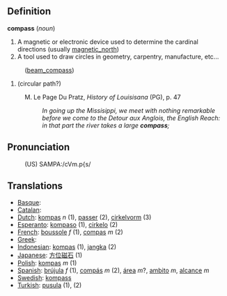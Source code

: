 ==Definition==

<b>compass</b> (<i>noun</i>)
# A magnetic or electronic device used to determine the cardinal directions (usually [[magnetic_north]])
# A tool used to draw circles in geometry, carpentry, manufacture, etc...
:([[beam_compass]])
# (circular path?)
: M. Le Page Du Pratz, <i>History of Louisisana</i> (PG), p. 47
:: <i>In going up the Missisippi, we meet with nothing remarkable before we come to the Detour aux Anglois, the English Reach: in that part the river takes a large <b>compass</b>;</i>

==Pronunciation==
:(US) SAMPA:/cVm.p{s/

==Translations==
*[[Basque]]: [[]]
*[[Catalan]]: [[]]
*[[Dutch]]: [[kompas]] ''n'' (1), [[passer]] (2), [[cirkelvorm]] (3)
*[[Esperanto]]: [[kompaso]] (1), [[cirkelo]] (2)
*[[French]]: [[boussole]] ''f'' (1), [[compas]] ''m'' (2)
*[[Greek]]: [[]]
*[[Indonesian]]: [[kompas]] (1), [[jangka]] (2)
*[[Japanese]]: [[方位磁石]] (1)
*[[Polish]]: [[kompas]] ''m'' (1)
*[[Spanish]]: [[brújula]] ''f'' (1), [[compás]] ''m'' (2), [[área]] ''m''?, [[ambito]] ''m'', [[alcance]] ''m''
*[[Swedish]]: [[kompass]]
*[[Turkish]]: [[pusula]] (1), [[]] (2)